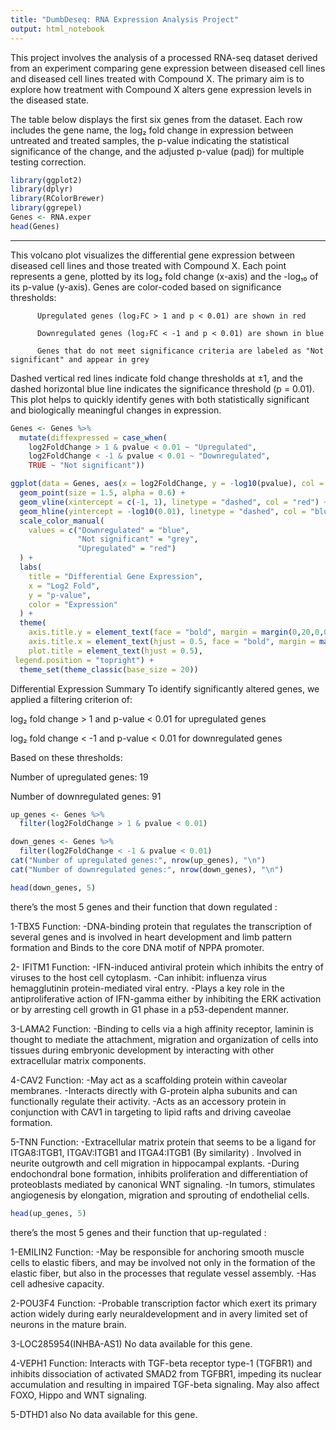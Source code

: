 ---
title: "DumbDeseq: RNA Expression Analysis Project"
output: html_notebook
---
This project involves the analysis of a processed RNA-seq dataset derived from an experiment comparing gene expression between diseased cell lines and diseased cell lines treated with Compound X. The primary aim is to explore how treatment with Compound X alters gene expression levels in the diseased state.

The table below displays the first six genes from the dataset. Each row includes the gene name, the log₂ fold change   in expression between untreated and treated samples, the p-value indicating the statistical significance of the change, and the adjusted p-value (padj) for multiple testing correction.
```{r}
library(ggplot2)
library(dplyr)
library(RColorBrewer)
library(ggrepel)
Genes <- RNA.exper
head(Genes)
```
---------------------------------------------

This volcano plot visualizes the differential gene expression between diseased cell lines and those treated with Compound X. Each point represents a gene, plotted by its log₂ fold change (x-axis) and the -log₁₀ of its p-value (y-axis). Genes are color-coded based on significance thresholds:

          Upregulated genes (log₂FC > 1 and p < 0.01) are shown in red

          Downregulated genes (log₂FC < -1 and p < 0.01) are shown in blue

          Genes that do not meet significance criteria are labeled as "Not significant" and appear in grey

Dashed vertical red lines indicate fold change thresholds at ±1, and the dashed horizontal blue line indicates the significance threshold (p = 0.01). This plot helps to quickly identify genes with both statistically significant and biologically meaningful changes in expression.

```{r}
Genes <- Genes %>%
  mutate(diffexpressed = case_when(
    log2FoldChange > 1 & pvalue < 0.01 ~ "Upregulated",
    log2FoldChange < -1 & pvalue < 0.01 ~ "Downregulated",
    TRUE ~ "Not significant"))

```

```{r}
ggplot(data = Genes, aes(x = log2FoldChange, y = -log10(pvalue), col = diffexpressed)) +
  geom_point(size = 1.5, alpha = 0.6) +  
  geom_vline(xintercept = c(-1, 1), linetype = "dashed", col = "red") +
  geom_hline(yintercept = -log10(0.01), linetype = "dashed", col = "blue") +
  scale_color_manual(
    values = c("Downregulated" = "blue", 
               "Not significant" = "grey", 
               "Upregulated" = "red")
  ) +
  labs(
    title = "Differential Gene Expression",
    x = "Log2 Fold",
    y = "p-value",
    color = "Expression"
  ) +
  theme(
    axis.title.y = element_text(face = "bold", margin = margin(0,20,0,0), size = rel(1.1), color = 'black'),
    axis.title.x = element_text(hjust = 0.5, face = "bold", margin = margin(20,0,0,0), size = rel(1.1), color = 'black'),
    plot.title = element_text(hjust = 0.5),
 legend.position = "topright") +
  theme_set(theme_classic(base_size = 20))
```
Differential Expression Summary
To identify significantly altered genes, we applied a filtering criterion of:

log₂ fold change > 1 and p-value < 0.01 for upregulated genes

log₂ fold change < -1 and p-value < 0.01 for downregulated genes

Based on these thresholds:

  Number of upregulated genes: 19

  Number of downregulated genes: 91

```{r}
up_genes <- Genes %>%
  filter(log2FoldChange > 1 & pvalue < 0.01)

down_genes <- Genes %>%
  filter(log2FoldChange < -1 & pvalue < 0.01)
cat("Number of upregulated genes:", nrow(up_genes), "\n")
cat("Number of downregulated genes:", nrow(down_genes), "\n")
```
```{r}
head(down_genes, 5)
```
there's the most 5 genes and their function that down regulated :

1-TBX5 Function:
-DNA-binding protein that regulates the transcription of several genes and is involved in heart development and limb pattern formation and 
Binds to the core DNA motif of NPPA promoter.

2- IFITM1 Function:
-IFN-induced antiviral protein which inhibits the entry of viruses to the host cell cytoplasm.
-Can inhibit: influenza virus hemagglutinin protein-mediated viral entry.
-Plays a key role in the antiproliferative action of IFN-gamma either by inhibiting the ERK activation or
by arresting cell growth in G1 phase in a p53-dependent manner.

3-LAMA2 Function:
-Binding to cells via a high affinity receptor, laminin is thought to mediate the attachment, migration and organization of cells
into tissues during embryonic development by interacting with other extracellular matrix components.

4-CAV2 Function:
-May act as a scaffolding protein within caveolar membranes.
-Interacts directly with G-protein alpha subunits and can functionally regulate their activity.
-Acts as an accessory protein in conjunction with CAV1 in targeting to lipid rafts and driving caveolae formation.

5-TNN Function:
-Extracellular matrix protein that seems to be a ligand for ITGA8:ITGB1, ITGAV:ITGB1 and ITGA4:ITGB1 (By similarity) .
Involved in neurite outgrowth and cell migration in hippocampal explants.
-During endochondral bone formation, inhibits proliferation and differentiation of proteoblasts mediated by canonical WNT signaling.
-In tumors, stimulates angiogenesis by elongation, migration and sprouting of endothelial cells.

```{r}
head(up_genes, 5)
```
there's the most 5 genes and their function that up-regulated :

1-EMILIN2 Function:
-May be responsible for anchoring smooth muscle cells to elastic fibers, and may be involved not only in the formation of the elastic fiber, 
but also in the processes that regulate vessel assembly.
-Has cell adhesive capacity.

2-POU3F4 Function:
-Probable transcription factor which exert its primary action widely during early neuraldevelopment and in avery limited set of neurons 
in the mature brain.

3-LOC285954(INHBA-AS1) No data available for this gene.

4-VEPH1 Function:
Interacts with TGF-beta receptor type-1 (TGFBR1) and inhibits dissociation of activated SMAD2 from TGFBR1, impeding its nuclear accumulation 
and resulting in impaired TGF-beta signaling.
May also affect FOXO, Hippo and WNT signaling. 

5-DTHD1 also No data available for this gene.